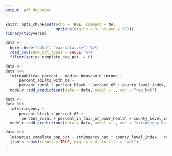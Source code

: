 ```yaml
---
output: pdf_document
---
```


```r
knitr::opts_chunk$set(echo = TRUE, comment = NA,
                      options(digits = 3, scipen = 999))
library(tidyverse)
```

```r
data <-
  here::here("data", "vax-data.csv") %>%
  read_csv(show_col_types = FALSE) %>% 
  filter(series_complete_pop_pct != 0) 
```

```r
data <- 
data %>% 
  lm(republican_percent ~ median_household_income +
      percent_adults_with_ba + 
      percent_rural + percent_black + percent_65 + county_level_index, .) %>% 
  modelr::add_predictions(data = data, model = ., var = "rep_hat") 


```


```r
data <- 
data %>% 
  lm(stringency ~ 
      percent_black + percent_65 + 
       percent_rural + percent_in_fair_or_poor_health + county_level_index, .) %>% 
  modelr::add_predictions(data = data, model = ., var = "stringency_hat") 
```

```r
data %>% 
  lm(series_complete_pop_pct ~ stringency_hat * county_level_index + rep_hat * county_level_index,.) %>% 
  jtools::summ(robust = TRUE, digits = 4, to.file = "pdf")
```

```

